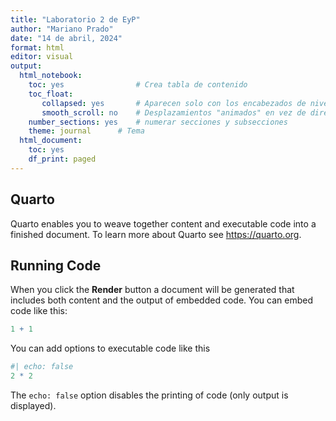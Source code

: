```yaml
---
title: "Laboratorio 2 de EyP"
author: "Mariano Prado"
date: "14 de abril, 2024"
format: html
editor: visual
output:
  html_notebook:
    toc: yes                # Crea tabla de contenido
    toc_float:             
       collapsed: yes       # Aparecen solo con los encabezados de nivel superior
       smooth_scroll: no    # Desplazamientos "animados" en vez de directos
    number_sections: yes    # numerar secciones y subsecciones
    theme: journal      # Tema
  html_document:
    toc: yes
    df_print: paged
---
```


## Quarto

Quarto enables you to weave together content and executable code into a finished document. To learn more about Quarto see <https://quarto.org>.

## Running Code

When you click the **Render** button a document will be generated that includes both content and the output of embedded code. You can embed code like this:

```r
1 + 1
```

You can add options to executable code like this

```r
#| echo: false
2 * 2
```

The `echo: false` option disables the printing of code (only output is displayed).
